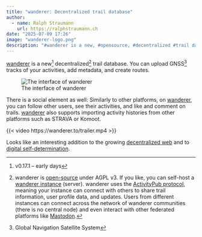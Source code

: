 ```yaml
---
title: "wanderer: Decentralized trail database"
author:
  - name: Ralph Straumann
    url: https://ralphstraumann.ch
date: "2025-07-09 17:26"
image: "wanderer-logo.png"
description: "#wanderer is a new, #opensource, #decentralized #trail database where you can upload tracks (or import them from #STRAVA or #Komoot), create or share routes, and connect with communities through #ActivityPub-powered #federation."
---
```


[wanderer](https://wanderer.to/) is a new^[v0.17.1 – early days] decentralized[^decentralized] trail database. You can upload GNSS^[Global Navigation Satellite System] tracks of your activities, add metadata, and create routes.

![The interface of wanderer](wanderer.jpg "The interface of wanderer")

There is a social element as well: Similarly to other platforms, on [wanderer](https://wanderer.to/), you can follow other users, see their activities, and like and comment on trails. [wanderer](https://wanderer.to/) also supports importing activity histories from other platforms such as STRAVA or Komoot. 

{{< video https://wanderer.to/trailer.mp4 >}}

Looks like an interesting addition to the growing [decentralized web](https://en.wikipedia.org/wiki/Decentralized_web) and to [digital self-determination](https://en.wikipedia.org/wiki/Digital_self-determination).

[^decentralized]: wanderer is [open-source](https://github.com/Flomp/wanderer) under AGPL v3. If you like, you can self-host a [wanderer instance](https://wanderer.to/servers) (server). wanderer uses the [ActivityPub protocol](https://en.wikipedia.org/wiki/ActivityPub), meaning your instance can connect with others to share trail information, user profile data, and updates. Users from different instances can connect across the network of wanderer communities (there is no central node) and even interact with other federated platforms like [Mastodon](https://joinmastodon.org/).